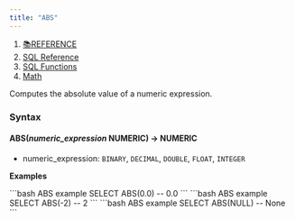 ```yaml
---
title: "ABS"
---
```


1. [📚REFERENCE](/reference)
2. [SQL Reference](/reference/sql-reference)
3. [SQL Functions](/reference/sql-reference/all-functions)
4. [Math](/reference/sql-reference/all-functions/math)

Computes the absolute value of a numeric expression.

### Syntax

#### ABS(*numeric\_expression* NUMERIC) → NUMERIC

* numeric\_expression: `BINARY`, `DECIMAL`, `DOUBLE`, `FLOAT`, `INTEGER`

**Examples**

<CodeGroup>
  ```bash ABS example
  SELECT ABS(0.0)
  -- 0.0
  ```
</CodeGroup>

<CodeGroup>
  ```bash ABS example
  SELECT ABS(-2)
  -- 2
  ```
</CodeGroup>

<CodeGroup>
  ```bash ABS example
  SELECT ABS(NULL)
  -- None
  ```
</CodeGroup>
